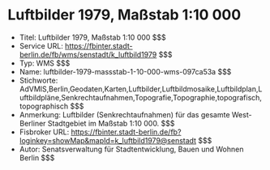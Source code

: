 # Luftbilder 1979, Maßstab 1:10 000
- Titel: Luftbilder 1979, Maßstab 1:10 000 $$$
- Service URL: https://fbinter.stadt-berlin.de/fb/wms/senstadt/k_luftbild1979 $$$
- Typ: WMS $$$
- Name: luftbilder-1979-massstab-1-10-000-wms-097ca53a $$$
- Stichworte: AdVMIS,Berlin,Geodaten,Karten,Luftbilder,Luftbildmosaike,Luftbildplan,Luftbildpläne,Senkrechtaufnahmen,Topografie,Topographie,topografisch,topographisch $$$
- Anmerkung: Luftbilder (Senkrechtaufnahmen) für das gesamte West-Berliner Stadtgebiet im Maßstab 1:10 000. $$$
- Fisbroker URL: https://fbinter.stadt-berlin.de/fb?loginkey=showMap&mapId=k_luftbild1979@senstadt $$$
- Autor: Senatsverwaltung für Stadtentwicklung, Bauen und Wohnen Berlin $$$
